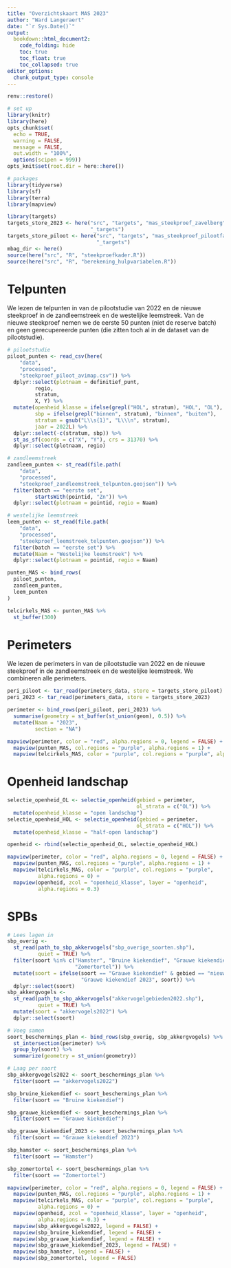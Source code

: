```yaml
---
title: "Overzichtskaart MAS 2023"
author: "Ward Langeraert"
date: "`r Sys.Date()`"
output:
  bookdown::html_document2:
    code_folding: hide
    toc: true
    toc_float: true
    toc_collapsed: true
editor_options: 
  chunk_output_type: console
---
```


```r
renv::restore()

# set up
library(knitr)
library(here)
opts_chunk$set(
  echo = TRUE,
  warning = FALSE,
  message = FALSE,
  out.width = "100%",
  options(scipen = 999))
opts_knit$set(root.dir = here::here())

# packages
library(tidyverse)
library(sf)
library(terra)
library(mapview)

library(targets)
targets_store_2023 <- here("src", "targets", "mas_steekproef_zavelberg", 
                           "_targets")
targets_store_piloot <- here("src", "targets", "mas_steekproef_pilootfase", 
                             "_targets")
mbag_dir <- here()
source(here("src", "R", "steekproefkader.R"))
source(here("src", "R", "berekening_hulpvariabelen.R"))
```


# Telpunten

We lezen de telpunten in van de pilootstudie van 2022 en de nieuwe steekproef in de zandleemstreek en de westelijke leemstreek. Van de nieuwe steekproef nemen we de eerste 50 punten (niet de reserve batch) en geen gerecupereerde punten (die zitten toch al in de dataset van de pilootstudie).

```r
# pilootstudie
piloot_punten <- read_csv(here(
    "data",
    "processed",
    "steekproef_piloot_avimap.csv")) %>%
  dplyr::select(plotnaam = definitief_punt,
         regio,
         stratum,
         X, Y) %>%
  mutate(openheid_klasse = ifelse(grepl("HOL", stratum), "HOL", "OL"),
         sbp = ifelse(grepl("binnen", stratum), "binnen", "buiten"),
         stratum = gsub("L\\s{1}", "L\\\n", stratum),
         jaar = 2022L) %>%
  dplyr::select(-c(stratum, sbp)) %>%
  st_as_sf(coords = c("X", "Y"), crs = 31370) %>%
  dplyr::select(plotnaam, regio)

# zandleemstreek
zandleem_punten <- st_read(file.path(
    "data",
    "processed",
    "steekproef_zandleemstreek_telpunten.geojson")) %>%
  filter(batch == "eerste set",
         startsWith(pointid, "Zn")) %>%
  dplyr::select(plotnaam = pointid, regio = Naam)

# westelijke leemstreek
leem_punten <- st_read(file.path(
    "data",
    "processed",
    "steekproef_leemstreek_telpunten.geojson")) %>%
  filter(batch == "eerste set") %>%
  mutate(Naam = "Westelijke leemstreek") %>%
  dplyr::select(plotnaam = pointid, regio = Naam)
```

```r
punten_MAS <- bind_rows(
  piloot_punten,
  zandleem_punten,
  leem_punten
)

telcirkels_MAS <- punten_MAS %>%
  st_buffer(300)
```

# Perimeters

We lezen de perimeters in van de pilootstudie van 2022 en de nieuwe steekproef in de zandleemstreek en de westelijke leemstreek. We combineren alle perimeters.

```r
peri_piloot <- tar_read(perimeters_data, store = targets_store_piloot)
peri_2023 <- tar_read(perimeters_data, store = targets_store_2023)

perimeter <- bind_rows(peri_piloot, peri_2023) %>%
  summarise(geometry = st_buffer(st_union(geom), 0.5)) %>%
  mutate(Naam = "2023",
         section = "NA")

mapview(perimeter, color = "red", alpha.regions = 0, legend = FALSE) + 
  mapview(punten_MAS, col.regions = "purple", alpha.regions = 1) +
  mapview(telcirkels_MAS, color = "purple", col.regions = "purple", alpha.regions = 0)
```

# Openheid landschap

```r
selectie_openheid_OL <- selectie_openheid(gebied = perimeter, 
                                          ol_strata = c("OL")) %>%
  mutate(openheid_klasse = "open landschap")
selectie_openheid_HOL <- selectie_openheid(gebied = perimeter,
                                          ol_strata = c("HOL")) %>%
  mutate(openheid_klasse = "half-open landschap")

openheid <- rbind(selectie_openheid_OL, selectie_openheid_HOL)

mapview(perimeter, color = "red", alpha.regions = 0, legend = FALSE) + 
  mapview(punten_MAS, col.regions = "purple", alpha.regions = 1) +
  mapview(telcirkels_MAS, color = "purple", col.regions = "purple", 
          alpha.regions = 0) +
  mapview(openheid, zcol = "openheid_klasse", layer = "openheid", 
          alpha.regions = 0.3)
```

# SPBs

```r
# Lees lagen in
sbp_overig <- 
  st_read(path_to_sbp_akkervogels("sbp_overige_soorten.shp"), 
          quiet = TRUE) %>%
  filter(soort %in% c("Hamster", "Bruine kiekendief", "Grauwe kiekendief", 
                      "Zomertortel")) %>%
  mutate(soort = ifelse(soort == "Grauwe kiekendief" & gebied == "nieuw 2023", 
                        "Grauwe kiekendief 2023", soort)) %>%
  dplyr::select(soort)
sbp_akkergvogels <- 
  st_read(path_to_sbp_akkervogels("akkervogelgebieden2022.shp"),
          quiet = TRUE) %>%
  mutate(soort = "akkervogels2022") %>%
  dplyr::select(soort)

# Voeg samen
soort_beschermings_plan <- bind_rows(sbp_overig, sbp_akkergvogels) %>%
  st_intersection(perimeter) %>%
  group_by(soort) %>% 
  summarize(geometry = st_union(geometry))

# Laag per soort
sbp_akkergvogels2022 <- soort_beschermings_plan %>%
  filter(soort == "akkervogels2022")

sbp_bruine_kiekendief <- soort_beschermings_plan %>%
  filter(soort == "Bruine kiekendief")

sbp_grauwe_kiekendief <- soort_beschermings_plan %>%
  filter(soort == "Grauwe kiekendief")

sbp_grauwe_kiekendief_2023 <- soort_beschermings_plan %>%
  filter(soort == "Grauwe kiekendief 2023")

sbp_hamster <- soort_beschermings_plan %>%
  filter(soort == "Hamster")

sbp_zomertortel <- soort_beschermings_plan %>%
  filter(soort == "Zomertortel")

mapview(perimeter, color = "red", alpha.regions = 0, legend = FALSE) + 
  mapview(punten_MAS, col.regions = "purple", alpha.regions = 1) +
  mapview(telcirkels_MAS, color = "purple", col.regions = "purple", 
          alpha.regions = 0) +
  mapview(openheid, zcol = "openheid_klasse", layer = "openheid", 
          alpha.regions = 0.3) +
  mapview(sbp_akkergvogels2022, legend = FALSE) +
  mapview(sbp_bruine_kiekendief, legend = FALSE) +
  mapview(sbp_grauwe_kiekendief, legend = FALSE) +
  mapview(sbp_grauwe_kiekendief_2023, legend = FALSE) +
  mapview(sbp_hamster, legend = FALSE) +
  mapview(sbp_zomertortel, legend = FALSE)
```

